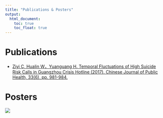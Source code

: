 ```yaml
---
title: "Publications & Posters"
output:
  html_document:
    toc: true
    toc_float: true
---
```


# Publications



* [Ziyi C, Hualin W，Yuanguang H. Temporal Fluctuations of High Suicide Risk Calls in Guangzhou Crisis Hotline (2017). Chinese Journal of Public Health, 33(6), pp. 981-984.](http://www.zgggws.com/CN/Y2017/V33/I6/981)



# Posters

![](Image/poster.png)